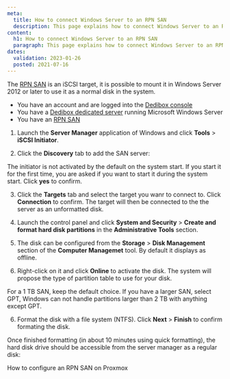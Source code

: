 ```yaml
---
meta: 
  title: How to connect Windows Server to an RPN SAN
  description: This page explains how to connect Windows Server to an RPN SAN
content:
  h1: How to connect Windows Server to an RPN SAN
  paragraph: This page explains how to connect Windows Server to an RPN SAN
dates:
  validation: 2023-01-26
  posted: 2021-07-16
---
```



The [RPN SAN](/dedibox-network/rpn/concepts/#rpn-san) is an iSCSI target, it is possible to mount it in Windows Server 2012 or later to use it as a normal disk in the system.

<Message type="requirement">

* You have an account and are logged into the [Dedibox console](https://console.online.net)
* You have a [Dedibox dedicated server](https://www.scaleway.com/en/dedibox/) running Microsoft Windows Server
* You have an [RPN SAN](https://www.scaleway.com/en/dedibox/storage/rpn-san/) 

</Message>

1. Launch the **Server Manager** application of Windows and click **Tools** > **iSCSI Initiator**.

  <Lightbox src="scaleway_windows_server_san_01.webp" alt="" />

2. Click the **Discovery** tab to add the SAN server: 

  <Lightbox src="scaleway_windows_server_san_02.webp" alt="" />

  <Message type="tip">

  The initiator is not activated by the default on the system start. If you start it for the first time, you are asked if you want to start it during the system start. Click **yes** to confirm.

  </Message>

3. Click the **Targets** tab and select the target you wanr to connect to. Click **Connection** to confirm. The target will then be connected to the the server as an unformatted disk.

  <Lightbox src="scaleway_windows_server_san_03.webp" alt="" />

4. Launch the control panel and click **System and Security** > **Create and format hard disk partitions** in the **Administrative Tools** section. 

  <Lightbox src="scaleway_windows_server_san_04.webp" alt="" />

5. The disk can be configured from the **Storage** > **Disk Management** section of the **Computer Managemet** tool. By default it displays as offline. 

  <Lightbox src="scaleway_windows_server_san_05.webp" alt="" />

6. Right-click on it and click **Online** to activate the disk. The system will propose the type of partition table to use for your disk. 

  <Lightbox src="scaleway_windows_server_san_06.webp" alt="" />

  <Message type="tip">

  For a 1 TB SAN, keep the default choice. If you have a larger SAN, select GPT, Windows can not handle partitions larger than 2 TB with anything except GPT.

  </Message>

6. Format the disk with a file system (NTFS). Click **Next** > **Finish** to confirm formating the disk. 

  <Lightbox src="scaleway_windows_server_san_07.webp" alt="" />

Once finished formatting (in about 10 minutes using quick formatting), the hard disk drive should be accessible from the server manager as a regular disk:

<Lightbox src="scaleway_windows_server_san_08.webp" alt="" />

<Navigation title="See Also">
  <PreviousButton to="/dedibox-network/rpn/how-to/use-rpn-san-proxmox/">How to configure an RPN SAN on Proxmox</PreviousButton>
</Navigation>